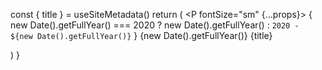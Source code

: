 
  const { title } = useSiteMetadata()
  return (
    <P fontSize="sm" {...props}>
      {
        new Date().getFullYear() === 2020 ? new Date().getFullYear() : `2020 - ${new Date().getFullYear()}`
      }
      {new Date().getFullYear()} {title}
    </P>
  )
}
